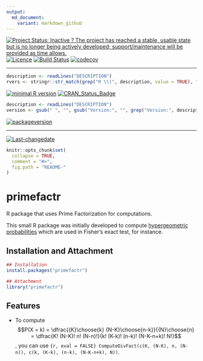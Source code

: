 ```yaml
---
output:
  md_document:
    variant: markdown_github
---
```

[![Project Status: Inactive ? The project has reached a stable, usable state but is no longer being actively developed; support/maintenance will be provided as time allows.](http://www.repostatus.org/badges/latest/inactive.svg)](http://www.repostatus.org/#inactive)
[![Licence](https://img.shields.io/badge/licence-GPL--3-blue.svg)](https://www.gnu.org/licenses/gpl-3.0.en.html)
[![Build Status](https://travis-ci.org/privefl/primefactr.svg?branch=master)](https://travis-ci.org/privefl/primefactr)
[![codecov](https://codecov.io/gh/privefl/primefactr/branch/master/graph/badge.svg)](https://codecov.io/gh/privefl/primefactr)
 
---
 
```r
description <- readLines("DESCRIPTION")
rvers <- stringr::str_match(grep("R \\(", description, value = TRUE), "[0-9]{1,4}\\.[0-9]{1,4}\\.[0-9]{1,4}")[1,1]
```
[![minimal R version](https://img.shields.io/badge/R%3E%3D-`r rvers`-6666ff.svg)](https://cran.r-project.org/)
[![CRAN_Status_Badge](http://www.r-pkg.org/badges/version/primefactr)](https://cran.r-project.org/package=primefactr)
```r
description <- readLines("DESCRIPTION")
version <- gsub(" ", "", gsub("Version:", "", grep("Version:", description, value = TRUE)))
```
[![packageversion](https://img.shields.io/badge/Package%20version-`r version`-orange.svg?style=flat-square)](commits/master)
 
---
 
[![Last-changedate](https://img.shields.io/badge/last%20change-`r gsub('-', '--', Sys.Date())`-yellowgreen.svg)](/commits/master)
 
<!-- README.md is generated from README.Rmd. Please edit that file -->

```r
knitr::opts_chunk$set(
  collapse = TRUE,
  comment = "#>",
  fig.path = "README-"
)
```

# primefactr
R package that uses Prime Factorization for computations.

This small R package was initially developed to compute [hypergeometric probabilities](https://en.wikipedia.org/wiki/Hypergeometric_distribution) which are used in Fisher's exact test, for instance.

## Installation and Attachment

```r
## Installation
install.packages("primefactr")

## Attachment
library("primefactr")
```

## Features

- To compute $$P(X = k) = \dfrac{{K}\choose{k} {N-K}\choose{n-k}}{{N}\choose{n} = 
\dfrac{K! (N-K)! n! (N-n)!}{k! (K-k)! (n-k)! (N-K-n+k)! N!}$$, you can use `{r, eval = FALSE} ComputeDivFact(c(K, (N-K), n, (N-n)), c(k, (K-k), (n-k), (N-K-n+k), N))`.

